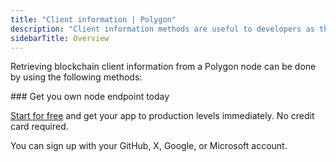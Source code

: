 ```yaml
---
title: "Client information | Polygon"
description: "Client information methods are useful to developers as they allow them to retrieve important information about the client software, network, and node that their application is connected to. This information is critical for building reliable and efficient Polygon applications, ensuring compatibility, and monitoring the status and connectivity of the node."
sidebarTitle: Overview
---
```


Retrieving blockchain client information from a Polygon node can be done by using the following methods:

<CardGroup>
<Card title="web3_clientVersion | Polygon" href="/reference/clientversion" icon="angle-right" iconType="solid" horizontal />
<Card title="net_peerCount | Polygon" href="/reference/peercount" icon="angle-right" iconType="solid" horizontal />
<Card title="net_listening | Polygon" href="/reference/netlistening" icon="angle-right" iconType="solid" horizontal />
</CardGroup>

<Check>
  ### Get you own node endpoint today

  [Start for free](https://console.chainstack.com/) and get your app to production levels immediately. No credit card required.

  You can sign up with your GitHub, X, Google, or Microsoft account.
</Check>
